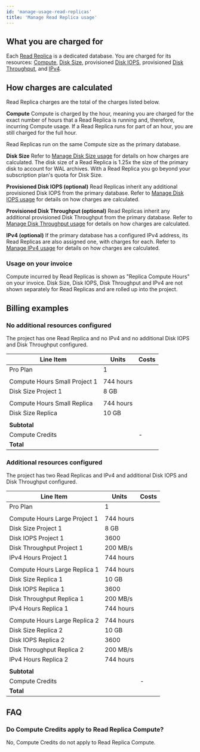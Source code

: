 ```yaml
---
id: 'manage-usage-read-replicas'
title: 'Manage Read Replica usage'
---
```


## What you are charged for

Each [Read Replica](/docs/guides/platform/read-replicas) is a dedicated database. You are charged for its resources: [Compute](/docs/guides/platform/compute-and-disk#compute), [Disk Size](/docs/guides/platform/database-size#disk-size), provisioned [Disk IOPS](/docs/guides/platform/compute-and-disk#provisioned-disk-throughput-and-iops), provisioned [Disk Throughput](/docs/guides/platform/compute-and-disk#provisioned-disk-throughput-and-iops), and [IPv4](/docs/guides/platform/ipv4-address).

## How charges are calculated

Read Replica charges are the total of the charges listed below.

**Compute**
Compute is charged by the hour, meaning you are charged for the exact number of hours that a Read Replica is running and, therefore, incurring Compute usage. If a Read Replica runs for part of an hour, you are still charged for the full hour.

Read Replicas run on the same Compute size as the primary database.

**Disk Size**
Refer to [Manage Disk Size usage](/docs/guides/platform/manage-your-usage/disk-size) for details on how charges are calculated. The disk size of a Read Replica is 1.25x the size of the primary disk to account for WAL archives. With a Read Replica you go beyond your subscription plan's quota for Disk Size.

**Provisioned Disk IOPS (optional)**
Read Replicas inherit any additional provisioned Disk IOPS from the primary database. Refer to [Manage Disk IOPS usage](/docs/guides/platform/manage-your-usage/disk-iops) for details on how charges are calculated.

**Provisioned Disk Throughput (optional)**
Read Replicas inherit any additional provisioned Disk Throughput from the primary database. Refer to [Manage Disk Throughput usage](/docs/guides/platform/manage-your-usage/disk-throughput) for details on how charges are calculated.

**IPv4 (optional)**
If the primary database has a configured IPv4 address, its Read Replicas are also assigned one, with charges for each. Refer to [Manage IPv4 usage](/docs/guides/platform/manage-your-usage/ipv4) for details on how charges are calculated.

### Usage on your invoice

Compute incurred by Read Replicas is shown as "Replica Compute Hours" on your invoice. Disk Size, Disk IOPS, Disk Throughput and IPv4 are not shown separately for Read Replicas and are rolled up into the project.

## Billing examples

### No additional resources configured

The project has one Read Replica and no IPv4 and no additional Disk IOPS and Disk Throughput configured.

| Line Item                     | Units     | Costs                       |
| ----------------------------- | --------- | --------------------------- |
| Pro Plan                      | 1         | <Price price="25" />        |
|                               |           |                             |
| Compute Hours Small Project 1 | 744 hours | <Price price="15" />        |
| Disk Size Project 1           | 8 GB      | <Price price="0" />         |
|                               |           |                             |
| Compute Hours Small Replica   | 744 hours | <Price price="15" />        |
| Disk Size Replica             | 10 GB     | <Price price="1.25" />      |
|                               |           |                             |
| **Subtotal**                  |           | **<Price price="56.25" />** |
| Compute Credits               |           | -<Price price="10" />       |
| **Total**                     |           | **<Price price="46.25" />** |

### Additional resources configured

The project has two Read Replicas and IPv4 and additional Disk IOPS and Disk Throughput configured.

| Line Item                     | Units     | Costs                        |
| ----------------------------- | --------- | ---------------------------- |
| Pro Plan                      | 1         | <Price price="25" />         |
|                               |           |                              |
| Compute Hours Large Project 1 | 744 hours | <Price price="110" />        |
| Disk Size Project 1           | 8 GB      | <Price price="0" />          |
| Disk IOPS Project 1           | 3600      | <Price price="14.40" />      |
| Disk Throughput Project 1     | 200 MB/s  | <Price price="7.13" />       |
| IPv4 Hours Project 1          | 744 hours | <Price price="4" />          |
|                               |           |                              |
| Compute Hours Large Replica 1 | 744 hours | <Price price="110" />        |
| Disk Size Replica 1           | 10 GB     | <Price price="1.25" />       |
| Disk IOPS Replica 1           | 3600      | <Price price="14.40" />      |
| Disk Throughput Replica 1     | 200 MB/s  | <Price price="7.13" />       |
| IPv4 Hours Replica 1          | 744 hours | <Price price="4" />          |
|                               |           |                              |
| Compute Hours Large Replica 2 | 744 hours | <Price price="110" />        |
| Disk Size Replica 2           | 10 GB     | <Price price="1.25" />       |
| Disk IOPS Replica 2           | 3600      | <Price price="14.40" />      |
| Disk Throughput Replica 2     | 200 MB/s  | <Price price="7.13" />       |
| IPv4 Hours Replica 2          | 744 hours | <Price price="4" />          |
|                               |           |                              |
| **Subtotal**                  |           | **<Price price="434.09" />** |
| Compute Credits               |           | -<Price price="10" />        |
| **Total**                     |           | **<Price price="424.09" />** |

## FAQ

### Do Compute Credits apply to Read Replica Compute?

No, Compute Credits do not apply to Read Replica Compute.
